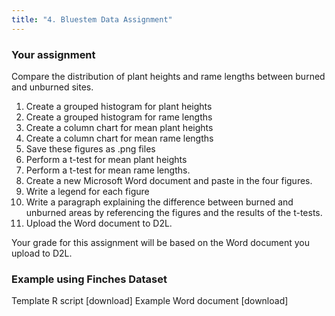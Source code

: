 ```yaml
---
title: "4. Bluestem Data Assignment"
---
```


### Your assignment

Compare the distribution of plant heights and rame lengths between burned and unburned sites.

1. Create a grouped histogram for plant heights
1. Create a grouped histogram for rame lengths
1. Create a column chart for mean plant heights
1. Create a column chart for mean rame lengths
1. Save these figures as .png files
1. Perform a t-test for mean plant heights
1. Perform a t-test for mean rame lengths.
1. Create a new Microsoft Word document and paste in the four figures.
1. Write a legend for each figure
1. Write a paragraph explaining the difference between burned and unburned areas by referencing the figures and the results of the t-tests.
1. Upload the Word document to D2L.

Your grade for this assignment will be based on the Word document you upload to D2L.

### Example using Finches Dataset

Template R script
    [download]
Example Word document
    [download]